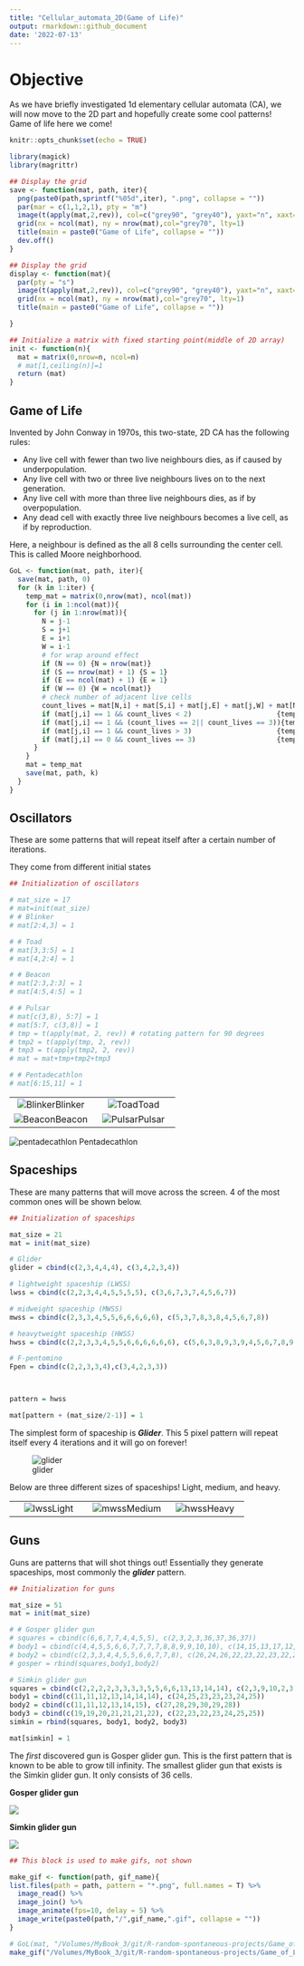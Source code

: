 ```yaml
---
title: "Cellular_automata_2D(Game of Life)"
output: rmarkdown::github_document
date: '2022-07-13'
---
```


# Objective

As we have briefly investigated 1d elementary cellular automata (CA), we will now move to the 2D part and hopefully create some cool patterns! Game of life here we come!


```r
knitr::opts_chunk$set(echo = TRUE)

library(magick)
library(magrittr)
```

```r
## Display the grid
save <- function(mat, path, iter){
  png(paste0(path,sprintf("%05d",iter), ".png", collapse = ""))
  par(mar = c(1,1,2,1), pty = "m") 
  image(t(apply(mat,2,rev)), col=c("grey90", "grey40"), yaxt="n", xaxt="n")
  grid(nx = ncol(mat), ny = nrow(mat),col="grey70", lty=1)
  title(main = paste0("Game of Life", collapse = ""))
  dev.off()
}
```

```r
## Display the grid
display <- function(mat){
  par(pty = "s") 
  image(t(apply(mat,2,rev)), col=c("grey90", "grey40"), yaxt="n", xaxt="n")
  grid(nx = ncol(mat), ny = nrow(mat),col="grey70", lty=1)
  title(main = paste0("Game of Life", collapse = ""))

}
```

```r
## Initialize a matrix with fixed starting point(middle of 2D array)
init <- function(n){
  mat = matrix(0,nrow=n, ncol=n)
  # mat[1,ceiling(n)]=1
  return (mat)
}
```

## Game of Life

Invented by John Conway in 1970s, this two-state, 2D CA has the following rules: 

* Any live cell with fewer than two live neighbours dies, as if caused by underpopulation.
* Any live cell with two or three live neighbours lives on to the next generation.
* Any live cell with more than three live neighbours dies, as if by overpopulation.
* Any dead cell with exactly three live neighbours becomes a live cell, as if by reproduction.


Here, a neighbour is defined as the all 8 cells surrounding the center cell. This is called Moore neighborhood.

```r
GoL <- function(mat, path, iter){
  save(mat, path, 0)
  for (k in 1:iter) {
    temp_mat = matrix(0,nrow(mat), ncol(mat))
    for (i in 1:ncol(mat)){
      for (j in 1:nrow(mat)){
        N = j-1
        S = j+1
        E = i+1
        W = i-1
        # for wrap around effect
        if (N == 0) {N = nrow(mat)}
        if (S == nrow(mat) + 1) {S = 1}
        if (E == ncol(mat) + 1) {E = 1}
        if (W == 0) {W = ncol(mat)}
        # check number of adjacent live cells
        count_lives = mat[N,i] + mat[S,i] + mat[j,E] + mat[j,W] + mat[N,W] + mat[N,E] + mat[S,W] + mat[S,E]
        if (mat[j,i] == 1 && count_lives < 2)                     {temp_mat[j,i] = 0}
        if (mat[j,i] == 1 && (count_lives == 2|| count_lives == 3)){temp_mat[j,i] = 1}
        if (mat[j,i] == 1 && count_lives > 3)                     {temp_mat[j,i] = 0}
        if (mat[j,i] == 0 && count_lives == 3)                    {temp_mat[j,i] = 1}
      }
    }
    mat = temp_mat
    save(mat, path, k)
  }
}
```

## Oscillators

These are some patterns that will repeat itself after a certain number of iterations.

They come from different initial states

```r
## Initialization of oscillators

# mat_size = 17
# mat=init(mat_size)
# # Blinker
# mat[2:4,3] = 1

# # Toad
# mat[3,3:5] = 1 
# mat[4,2:4] = 1

# # Beacon 
# mat[2:3,2:3] = 1
# mat[4:5,4:5] = 1

# # Pulsar
# mat[c(3,8), 5:7] = 1
# mat[5:7, c(3,8)] = 1
# tmp = t(apply(mat, 2, rev)) # rotating pattern for 90 degrees
# tmp2 = t(apply(tmp, 2, rev))
# tmp3 = t(apply(tmp2, 2, rev))
# mat = mat+tmp+tmp2+tmp3

# # Pentadecathlon
# mat[6:15,11] = 1

```

| | | 
| :---: | :---: |
|![Blinker](https://media0.giphy.com/media/yRS6RJr9N8JiuzVmna/200w.webp)Blinker|![Toad](https://media1.giphy.com/media/NfvVwnUyU6Zg5jWlfA/200w.webp)Toad|
|![Beacon](https://media4.giphy.com/media/8PcqPIPXbRK50qUef1/200w.webp)Beacon|![Pulsar](https://media1.giphy.com/media/jHPa8vcy3zMmnWVhkN/200w.webp)Pulsar|

![pentadecathlon](https://media2.giphy.com/media/nBslXi3zOBM44x6KlJ/giphy.gif?cid=790b7611a378b629621a62794dfacca17024d0212aea497f&rid=giphy.gif&ct=g)
Pentadecathlon

## Spaceships

These are many patterns that will move across the screen. 4 of the most common ones will be shown below.

```r
## Initialization of spaceships

mat_size = 21
mat = init(mat_size)

# Glider
glider = cbind(c(2,3,4,4,4), c(3,4,2,3,4))

# lightweight spaceship (LWSS)
lwss = cbind(c(2,2,3,4,4,5,5,5,5), c(3,6,7,3,7,4,5,6,7))

# midweight spaceship (MWSS)
mwss = cbind(c(2,3,3,4,5,5,6,6,6,6,6), c(5,3,7,8,3,8,4,5,6,7,8))

# heavytweight spaceship (HWSS)
hwss = cbind(c(2,2,3,3,4,5,5,6,6,6,6,6,6), c(5,6,3,8,9,3,9,4,5,6,7,8,9))

# F-pentomino
Fpen = cbind(c(2,2,3,3,4),c(3,4,2,3,3))



pattern = hwss

mat[pattern + (mat_size/2-1)] = 1

```

The simplest form of spaceship is ***Glider***. This 5 pixel pattern will repeat itself every 4 iterations and it will go on forever!

![glider](https://media1.giphy.com/media/Utz2aofGKqNAXk0CZQ/giphy.gif?cid=790b76114e7a8dc5478069b298c1677bfb33233272a3dfe6&rid=giphy.gif&ct=g)

Below are three different sizes of spaceships! Light, medium, and heavy.

| | | |
| :---: | :---: | :---: |
|![lwss](https://media3.giphy.com/media/zWti5Ka2E0CI2xMYiy/giphy.gif)Light|![mwss](https://media3.giphy.com/media/r1HJ2O1mbxiAh44AmO/giphy.gif)Medium|![hwss](https://media0.giphy.com/media/xEm8H7H0qokPE2WqJZ/giphy.gif)Heavy|

## Guns

Guns are patterns that will shot things out! Essentially they generate spaceships, most commonly the ***glider*** pattern.

```r
## Initialization for guns

mat_size = 51
mat = init(mat_size)

# # Gosper glider gun 
# squares = cbind(c(6,6,7,7,4,4,5,5), c(2,3,2,3,36,37,36,37))
# body1 = cbind(c(4,4,5,5,6,6,7,7,7,7,8,8,9,9,10,10), c(14,15,13,17,12,18,12,16,18,19,12,18,13,17,14,15))
# body2 = cbind(c(2,3,3,4,4,5,5,6,6,7,7,8), c(26,24,26,22,23,22,23,22,23,24,26,26))
# gosper = rbind(squares,body1,body2)

# Simkin glider gun
squares = cbind(c(2,2,2,2,3,3,3,3,5,5,6,6,13,13,14,14), c(2,3,9,10,2,3,9,10,6,7,6,7,33,34,33,34))
body1 = cbind(c(11,11,12,13,14,14,14), c(24,25,23,23,23,24,25))
body2 = cbind(c(11,11,12,13,14,15), c(27,28,29,30,29,28))
body3 = cbind(c(19,19,20,21,21,21,22), c(22,23,22,23,24,25,25))
simkin = rbind(squares, body1, body2, body3)

mat[simkin] = 1
```

The *first* discovered gun is Gosper glider gun. This is the first pattern that is known to be able to grow till infinity. The smallest glider gun that exists is the Simkin glider gun. It only consists of 36 cells.

**Gosper glider gun** 

![](https://media3.giphy.com/media/rakCtNXMZuEW5XtPj9/giphy.gif?cid=790b7611148a806043529459e24dc8df6b848a883f0a2a94&rid=giphy.gif&ct=g)

**Simkin glider gun** 

![](https://media2.giphy.com/media/LHHozMvpMdedGowa3R/giphy.gif?cid=790b7611e23b239781044a4d622c2235bdcedb1c770702eb&rid=giphy.gif&ct=g)
```r
## This block is used to make gifs, not shown

make_gif <- function(path, gif_name){
list.files(path = path, pattern = "*.png", full.names = T) %>%
  image_read() %>%
  image_join() %>% 
  image_animate(fps=10, delay = 5) %>% 
  image_write(paste0(path,"/",gif_name,".gif", collapse = ""))
}

# GoL(mat, "/Volumes/MyBook_3/git/R-random-spontaneous-projects/Game_of_Life_files/gun/simkin/",300)
make_gif("/Volumes/MyBook_3/git/R-random-spontaneous-projects/Game_of_Life_files/gun/simkin/", "simkin")
```





